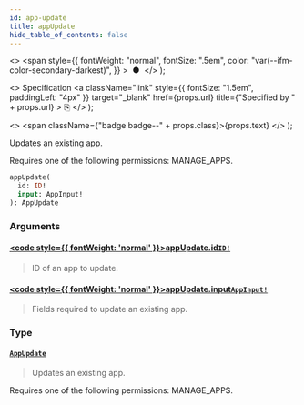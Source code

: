 ```yaml
---
id: app-update
title: appUpdate
hide_table_of_contents: false
---
```


  <>
    <span
      style={{
        fontWeight: "normal",
        fontSize: ".5em",
        color: "var(--ifm-color-secondary-darkest)",
      }}
    >
      &nbsp;●&nbsp;
    </span>
  </>
);

  <>
    Specification
    <a
      className="link"
      style={{ fontSize: "1.5em", paddingLeft: "4px" }}
      target="\_blank"
      href={props.url}
      title={"Specified by " + props.url}
    >
      ⎘
    </a>
  </>
);

  <>
    <span className={"badge badge--" + props.class}>{props.text}</span>
  </>
);

Updates an existing app.

Requires one of the following permissions: MANAGE_APPS.

```graphql
appUpdate(
  id: ID!
  input: AppInput!
): AppUpdate
```

### Arguments

#### [<code style={{ fontWeight: 'normal' }}>appUpdate.<b>id</b></code>](#)<Bullet />[`ID!`](../../../storefront/miscellaneous/scalars/id) <Badge class="secondary" text="non-null"/> <Badge class="secondary" text="scalar"/>

> ID of an app to update.

#### [<code style={{ fontWeight: 'normal' }}>appUpdate.<b>input</b></code>](#)<Bullet />[`AppInput!`](../../../storefront/apps/inputs/app-input) <Badge class="secondary" text="non-null"/> <Badge class="secondary" text="input"/>

> Fields required to update an existing app.

### Type

#### [`AppUpdate`](../../../storefront/apps/objects/app-update) <Badge class="secondary" text="object"/>

> Updates an existing app.

Requires one of the following permissions: MANAGE_APPS.

>
